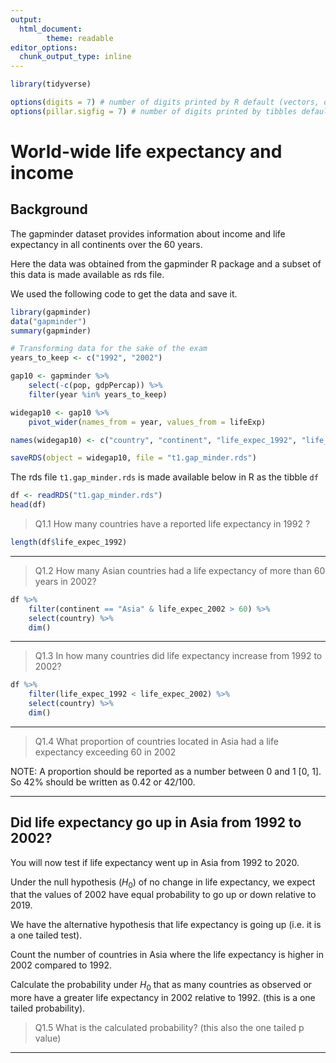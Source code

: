 ```yaml
---
output:
  html_document:
        theme: readable
editor_options: 
  chunk_output_type: inline
---
```




```r

library(tidyverse)

options(digits = 7) # number of digits printed by R default (vectors, data.frames, lists)
options(pillar.sigfig = 7) # number of digits printed by tibbles default.
```

# World-wide life expectancy and income

## Background


The gapminder dataset provides information about income and life expectancy in all continents over the 60 years. 

Here the data was obtained from the gapminder R package and a subset of this data is made available as rds file. 

We used the following code to get the data and save it.



```r

library(gapminder)
data("gapminder")
summary(gapminder)

# Transforming data for the sake of the exam
years_to_keep <- c("1992", "2002")

gap10 <- gapminder %>%
    select(-c(pop, gdpPercap)) %>%
    filter(year %in% years_to_keep)

widegap10 <- gap10 %>%
    pivot_wider(names_from = year, values_from = lifeExp)

names(widegap10) <- c("country", "continent", "life_expec_1992", "life_expec_2002")

saveRDS(object = widegap10, file = "t1.gap_minder.rds")
```




The rds file `t1.gap_minder.rds` is made available below in R as the tibble `df`

```r

df <- readRDS("t1.gap_minder.rds")
head(df)

```

>Q1.1 How many countries have a reported life expectancy in 1992 ?

```r
length(df$life_expec_1992)
```


---

>Q1.2 How many Asian countries had a life expectancy of more than 60 years in 2002?

```r
df %>%
    filter(continent == "Asia" & life_expec_2002 > 60) %>%
    select(country) %>%
    dim()
```


---

>Q1.3 In how many countries did life expectancy increase from 1992 to 2002?

```r
df %>%
    filter(life_expec_1992 < life_expec_2002) %>%
    select(country) %>%
    dim()
```

---

>Q1.4 What proportion of countries located in Asia had a life expectancy exceeding 60 in 2002

NOTE: A proportion should be reported as a number between 0 and 1 [0, 1]. So 42% should be written as 0.42 or 42/100.


---

## Did life expectancy go up in Asia from 1992 to 2002?

You will now test if life expectancy went up in Asia from 1992 to 2020.

Under the null hypothesis ($H_0$) of no change in life expectancy, we expect that the values of 2002 have equal probability to go up or down relative to 2019.

We have the alternative hypothesis that life expectancy is going up (i.e. it is a one tailed test).

Count the number of countries in Asia where the life expectancy is higher in 2002 compared to 1992. 

Calculate the probability under $H_0$ that as many countries as observed or more have a greater life expectancy in 2002 relative to 1992. (this is a one tailed probability).

>Q1.5 What is the calculated probability? (this also the one tailed p value)


---
